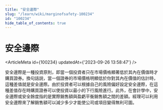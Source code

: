 ```yaml
---
title: "安全邊際"
slug: "/learn/wiki/marginofsafety-100234"
id: "100234"
hide_table_of_contents: true
---
```



# 安全邊際

<ArticleMeta id={100234} updatedAt={'2023-09-26 13:58:47'} />
<div className='border-solid border-b border-t-0 my-4 border-[var(--ifm-color-gray-300)]' />

 安全邊際是一種投資原則，即當一個投資者只在市場價格顯著低於其內在價值時才購買證券。換句話説，當一個證券的市場價格明顯低於你對其內在價值的估計時，這種差值就是安全邊際。由於投資者可以根據自己的風險偏好設定安全邊際，在這種差值存在時購買證券可以使投資以最小的下行風險進行。此外，在會計學中，安全邊際或安全餘度指的是實際銷售額與盈虧平衡銷售額之間的差額。經理可以利用安全邊際來了解銷售額可以減少多少才能使公司或項目變得無利可圖。
